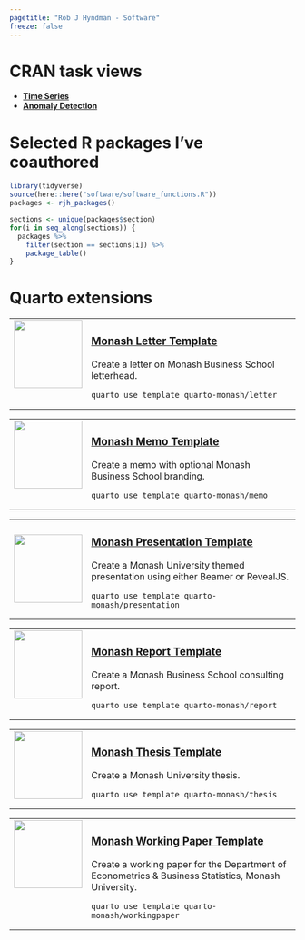 ```yaml
---
pagetitle: "Rob J Hyndman - Software"
freeze: false
---
```


# CRAN task views

* [**Time Series**](https://cran.r-project.org/view=TimeSeries)
* [**Anomaly Detection**](https://github.com/pridiltal/ctv-AnomalyDetection)

# Selected R packages I've coauthored

```r
library(tidyverse)
source(here::here("software/software_functions.R"))
packages <- rjh_packages()
```

```r
sections <- unique(packages$section)
for(i in seq_along(sections)) {
  packages %>%
    filter(section == sections[i]) %>%
    package_table()
}
```

# Quarto extensions


<table>
<tr><td valign="top">
[![](https://github.com/quarto-monash/letter/raw/main/examples/template.png){width=120}](https://github.com/quarto-monash/letter)
</td>
<td valign="top" width="85%">

### [Monash Letter Template](https://github.com/quarto-monash/letter)

Create a letter on Monash Business School letterhead.

```
quarto use template quarto-monash/letter
```

</td>
</tr>
</table>

<table>
<tr><td valign="top">
[![](https://github.com/quarto-monash/memo/raw/main/examples/template.png){width=120}](https://github.com/quarto-monash/memo)
</td>
<td valign="top" width="85%">
### [Monash Memo Template](https://github.com/quarto-monash/memo)

Create a memo with optional Monash Business School branding.

```
quarto use template quarto-monash/memo
```

</td>
</tr>
</table>

<table>
<tr><td>
[![](https://github.com/quarto-monash/presentation/raw/main/examples/pdftemplate.png){width=120}](https://github.com/quarto-monash/presentation)
</td>
<td valign="top" width="85%">
### [Monash Presentation Template](https://github.com/quarto-monash/presentation)

Create a Monash University themed presentation using either Beamer or RevealJS.

```
quarto use template quarto-monash/presentation
```

</td>
</tr>
</table>

<table>
<tr><td valign="top">
[![](https://github.com/quarto-monash/report/raw/main/examples/template.png){width=120}](https://github.com/quarto-monash/report)
</td><td valign="top" width="85%">
### [Monash Report Template](https://github.com/quarto-monash/report)

Create a Monash Business School consulting report.

```
quarto use template quarto-monash/report
```

</td>
</tr>
</table>

<table>
<tr><td valign="top">
[![](https://github.com/quarto-monash/thesis/raw/main/examples/template.png){width=120 fig-align='right'}](https://github.com/quarto-monash/thesis)
</td>
<td valign="top" width="85%">
### [Monash Thesis Template](https://github.com/quarto-monash/thesis)

Create a Monash University thesis.

```
quarto use template quarto-monash/thesis
```

</td>
</tr>
</table>

<table>
<tr><td valign="top">
[![](https://github.com/quarto-monash/workingpaper/raw/main/examples/template.png){width=120}](https://github.com/quarto-monash/workingpaper)
</td><td valign="top" width="85%">
### [Monash Working Paper Template](https://github.com/quarto-monash/workingpaper)

Create a working paper for the Department of Econometrics & Business Statistics, Monash University.

```
quarto use template quarto-monash/workingpaper
```

</td>
</tr>
</table>
